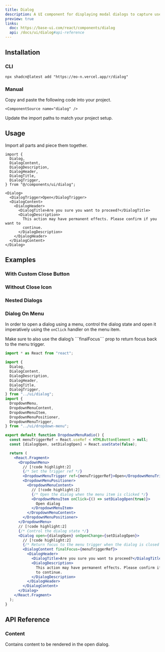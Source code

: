 ```yaml
---
title: Dialog
description: A UI component for displaying modal dialogs to capture user input or confirm actions.
preview: true
links:
  doc: https://base-ui.com/react/components/dialog
  api: /docs/ui/dialog#api-reference
---
```


<ComponentTabs name="dialog-demo" />

## Installation

### CLI

```package-install
npx shadcn@latest add "https://eo-n.vercel.app/r/dialog"
```

### Manual

<Steps>

  <Step>
    Copy and paste the following code into your project.

    <ComponentSource name="dialog" />

  </Step>
  
  <Step>Update the import paths to match your project setup.</Step>

</Steps>

## Usage

Import all parts and piece them together.

```tsx
import {
  Dialog,
  DialogContent,
  DialogDescription,
  DialogHeader,
  DialogTitle,
  DialogTrigger,
} from "@/components/ui/dialog";
```

```tsx
<Dialog>
  <DialogTrigger>Open</DialogTrigger>
  <DialogContent>
    <DialogHeader>
      <DialogTitle>Are you sure you want to proceed?</DialogTitle>
      <DialogDescription>
        This action may have permanent effects. Please confirm if you want to
        continue.
      </DialogDescription>
    </DialogHeader>
  </DialogContent>
</Dialog>
```

## Examples

### With Custom Close Button

<ComponentTabs name="dialog-custom-close-button" />

### Without Close Icon

<ComponentTabs name="dialog-with-no-x-button" />

### Nested Dialogs

<ComponentTabs name="dialog-nested" />

### Dialog On Menu

In order to open a dialog using a menu, control the dialog state and open it imperatively using the `onClick` handler on the menu item.

<Callout title="Return Focus Properly" type="warn">
  Make sure to also use the dialog’s ```finalFocus``` prop to return focus back
  to the menu trigger.
</Callout>

```jsx
import * as React from "react";

import {
  Dialog,
  DialogContent,
  DialogDescription,
  DialogHeader,
  DialogTitle,
  DialogTrigger,
} from "../ui/dialog";
import {
  DropdownMenu,
  DropdownMenuContent,
  DropdownMenuItem,
  DropdownMenuPositioner,
  DropdownMenuTrigger,
} from "../ui/dropdown-menu";

export default function DropdownMenuRadio() {
  const menuTriggerRef = React.useRef < HTMLButtonElement > null;
  const [dialogOpen, setDialogOpen] = React.useState(false);

  return (
    <React.Fragment>
      <DropdownMenu>
        // [!code highlight:2]
        {/* Set the trigger ref */}
        <DropdownMenuTrigger ref={menuTriggerRef}>Open</DropdownMenuTrigger>
        <DropdownMenuPositioner>
          <DropdownMenuContent>
            // [!code highlight:2]
            {/* Open the dialog when the menu item is clicked */}
            <DropdownMenuItem onClick={() => setDialogOpen(true)}>
              Open dialog
            </DropdownMenuItem>
          </DropdownMenuContent>
        </DropdownMenuPositioner>
      </DropdownMenu>
      // [!code highlight:2]
      {/* Control the dialog state */}
      <Dialog open={dialogOpen} onOpenChange={setDialogOpen}>
        // [!code highlight:2]
        {/* Return focus to the menu trigger when the dialog is closed */}
        <DialogContent finalFocus={menuTriggerRef}>
          <DialogHeader>
            <DialogTitle>Are you sure you want to proceed?</DialogTitle>
            <DialogDescription>
              This action may have permanent effects. Please confirm if you want
              to continue.
            </DialogDescription>
          </DialogHeader>
        </DialogContent>
      </Dialog>
    </React.Fragment>
  );
}
```

## API Reference

### Content

Contains content to be rendered in the open dialog.

<AutoTypeTable path="./types/docs/dialog.ts" name="ContentProps" />
